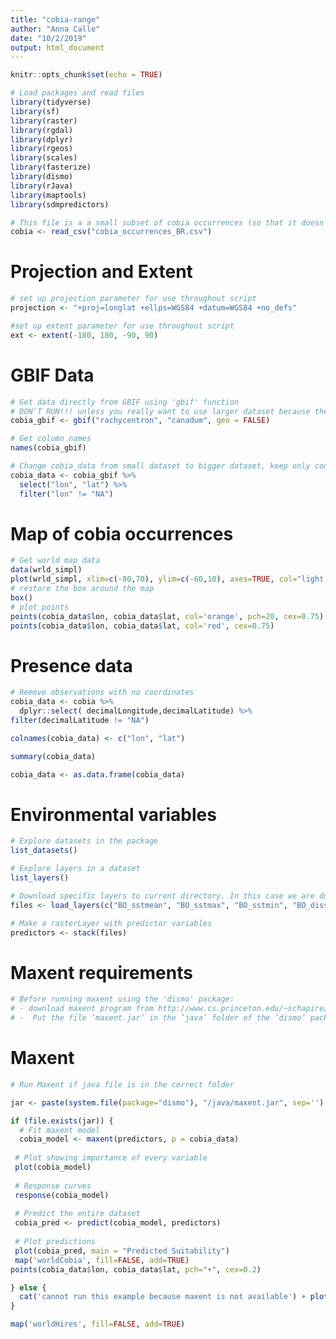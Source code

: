 ```yaml
---
title: "cobia-range"
author: "Anna Calle"
date: "10/2/2019"
output: html_document
---
```


```r
knitr::opts_chunk$set(echo = TRUE)
```


```r
# Load packages and read files
library(tidyverse)
library(sf)
library(raster)
library(rgdal)
library(dplyr)
library(rgeos)
library(scales)
library(fasterize)
library(dismo)
library(rJava)
library(maptools)
library(sdmpredictors) 

# This file is a a small subset of cobia occurrences (so that it doesn't take too long to load)
cobia <- read_csv("cobia_occurrences_BR.csv")


```

# Projection and Extent
```r
# set up projection parameter for use throughout script
projection <- "+proj=longlat +ellps=WGS84 +datum=WGS84 +no_defs"

#set up extent parameter for use throughout script
ext <- extent(-180, 180, -90, 90)
```

# GBIF Data
```r
# Get data directly from GBIF using 'gbif' function
# DON'T RUN!!! unless you really want to use larger dataset because there are more than 17,000 observations
cobia_gbif <- gbif("rachycentron", "canadum", geo = FALSE)

# Get column names
names(cobia_gbif)

# Change cobia_data from small dataset to bigger dataset, keep only coordinates with a value
cobia_data <- cobia_gbif %>% 
  select("lon", "lat") %>% 
  filter("lon" != "NA")
```

# Map of cobia occurrences
```r
# Get world map data
data(wrld_simpl)
plot(wrld_simpl, xlim=c(-80,70), ylim=c(-60,10), axes=TRUE, col="light yellow")
# restore the box around the map
box()
# plot points
points(cobia_data$lon, cobia_data$lat, col='orange', pch=20, cex=0.75) > # plot points again to add a border, for better visibility
points(cobia_data$lon, cobia_data$lat, col='red', cex=0.75)
```

# Presence data
```r
# Remove observations with no coordinates
cobia_data <- cobia %>% 
  dplyr::select( decimalLongitude,decimalLatitude) %>% 
filter(decimalLatitude != "NA")

colnames(cobia_data) <- c("lon", "lat")

summary(cobia_data)

cobia_data <- as.data.frame(cobia_data)
```

# Environmental variables
```r
# Explore datasets in the package 
list_datasets() 

# Explore layers in a dataset 
list_layers() 

# Download specific layers to current directory. In this case we are downloading mean sea surface temperature, max sea surface temperature, min sea surface temperature, dissolved oxygen, and sea surface salinity
files <- load_layers(c("BO_sstmean", "BO_sstmax", "BO_sstmin", "BO_dissox", "MS_biogeo08_sss_mean_5m")) 

# Make a rasterLayer with predictor variables
predictors <- stack(files)

```
# Maxent requirements 
```r
# Before running maxent using the 'dismo' package:
# - download maxent program from http://www.cs.princeton.edu/~schapire/maxent/
# -  Put the file ’maxent.jar’ in the ’java’ folder of the ’dismo’ package. That is the folder returned by system.file("java", package="dismo")

```


# Maxent
```r
# Run Maxent if java file is in the correct folder

jar <- paste(system.file(package="dismo"), "/java/maxent.jar", sep='')

if (file.exists(jar)) {
  # Fit maxent model
  cobia_model <- maxent(predictors, p = cobia_data)
  
 # Plot showing importance of every variable
 plot(cobia_model)
 
 # Response curves
 response(cobia_model)
 
 # Predict the entire dataset
 cobia_pred <- predict(cobia_model, predictors)
 
 # Plot predictions
 plot(cobia_pred, main = "Predicted Suitability")
 map('worldCobia', fill=FALSE, add=TRUE)
points(cobia_data$lon, cobia_data$lat, pch="+", cex=0.2)

} else {
  cat('cannot run this example because maxent is not available') + plot(1)
}

```
```r
map('worldHires', fill=FALSE, add=TRUE)
```


